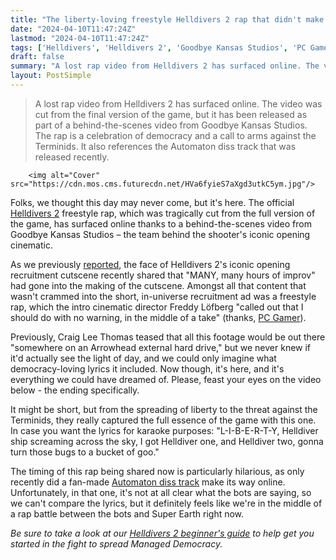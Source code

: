 ```yaml
---
title: "The liberty-loving freestyle Helldivers 2 rap that didn't make its iconic opening cinematic surfaces, spurring us on to spread managed democracy like never before"
date: "2024-04-10T11:47:24Z"
lastmod: "2024-04-10T11:47:24Z"
tags: ['Helldivers', 'Helldivers 2', 'Goodbye Kansas Studios', 'PC Gamer', 'Arrowhead Game Studios', 'Craig Lee Thomas', 'Super Earth', 'Automatons', "Beginner's Guide"]
draft: false
summary: "A lost rap video from Helldivers 2 has surfaced online. The video was cut from the final version of the game, but it has been released as part of a behind-the-scenes video from Goodbye Kansas Studios. The rap is a celebration of democracy and a call to arms against the Terminids. It also references the Automaton diss track that was released recently."
layout: PostSimple
---
```

> A lost rap video from Helldivers 2 has surfaced online. The video was cut from the final version of the game, but it has been released as part of a behind-the-scenes video from Goodbye Kansas Studios. The rap is a celebration of democracy and a call to arms against the Terminids. It also references the Automaton diss track that was released recently.


        <img alt="Cover" src="https://cdn.mos.cms.futurecdn.net/HVa6fyieS7aXgd3utkC5ym.jpg"/>
        
Folks, we thought this day may never come, but it's here. The official [<u>Helldivers 2</u>](https://www.gamesradar.com/helldivers-2-guide/) freestyle rap, which was tragically cut from the full version of the game, has surfaced online thanks to a behind-the-scenes video from Goodbye Kansas Studios – the team behind the shooter's iconic opening cinematic.

As we previously [reported](https://www.gamesradar.com/thanks-to-improv-for-helldivers-2s-democracy-loving-recruitment-ad-arrowhead-has-a-freestyle-rap-kicking-around-that-we-may-never-see/), the face of Helldivers 2's iconic opening recruitment cutscene recently shared that "MANY, many hours of improv" had gone into the making of the cutscene. Amongst all that content that wasn't crammed into the short, in-universe recruitment ad was a freestyle rap, which the intro cinematic director Freddy Löfberg "called out that I should do with no warning, in the middle of a take" (thanks, [PC Gamer](https://www.pcgamer.com/games/third-person-shooter/the-leading-man-of-helldivers-2s-hilarious-cinematic-psa-had-a-blast-filming-italso-theres-an-improvised-democratic-freestyle-rap-somewhere-at-arrowhead-hq//)).

Previously, Craig Lee Thomas teased that all this footage would be out there "somewhere on an Arrowhead external hard drive," but we never knew if it'd actually see the light of day, and we could only imagine what democracy-loving lyrics it included. Now though, it's here, and it's everything we could have dreamed of. Please, feast your eyes on the video below - the ending specifically.

It might be short, but from the spreading of liberty to the threat against the Terminids, they really captured the full essence of the game with this one. In case you want the lyrics for karaoke purposes: "L-I-B-E-R-T-Y, Helldiver ship screaming across the sky, I got Helldiver one, and Helldiver two, gonna turn those bugs to a bucket of goo."

The timing of this rap being shared now is particularly hilarious, as only recently did a fan-made [<u>Automaton diss track</u>](https://www.gamesradar.com/helldivers-2s-oil-loving-automaton-enthusiasts-hit-back-with-their-own-propaganda-including-a-robotic-diss-track-i-cant-understand-but-i-assume-our-moms-are-slandered/) make its way online. Unfortunately, in that one, it's not at all clear what the bots are saying, so we can't compare the lyrics, but it definitely feels like we're in the middle of a rap battle between the bots and Super Earth right now. 

*Be sure to take a look at our *[<u><em>Helldivers 2 beginner's guide</em></u>](https://www.gamesradar.com/helldivers-2-beginners-guide/)* to help get you started in the fight to spread Managed Democracy.*
        